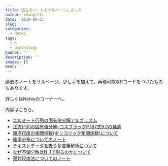 ```yaml
---
title: 過去のノートをサルベージしました
author: kosugitti
date: '2019-08-21'
slug: ''
categories:
  - Notes
tags:
  - R
  - psychology
banner: ''
description: ''
images: []
menu: ''
---
```


過去のノートをサルベージ。少し手を加えて，再現可能なRコードをつけたものもあります。

詳しくはNotesのコーナーへ。

<!--more-->

内容はこちら。

+ [エルミート行列の固有値分解アルゴリズム](../../../../notes/QR.pdf)
+ [正方行列の固有値分解--コスブラックP.167式9.2の補遺](../../../../notes/Reigen.pdf)
+ [順序尺度の相関係数(ポリコリック相関係数)について](../../../../notes/polychoricNote.pdf)
+ [確率分布についてのノート](../../../../notes/prob.pdf)
+ [テキストデータを扱う多変量解析について](../../../../notes/textMV.pdf)
+ [なぜ不偏分散はN-1で割るのかについて](../../../../notes/whyN_1.pdf)
+ [双対尺度法についてのノート](../../../../notes/DS2019.pdf)
